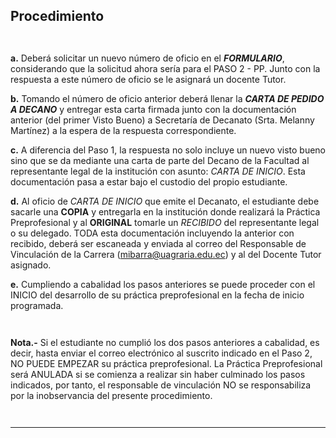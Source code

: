 ## Procedimiento
~~~
 
~~~
**a.** Deberá solicitar un nuevo número de oficio en el  ***FORMULARIO***, considerando que la solicitud ahora sería para el PASO 2 - PP. Junto con la respuesta a este número de oficio se le asignará un docente Tutor.

**b.** Tomando el número de oficio anterior deberá llenar la ***CARTA DE PEDIDO A DECANO*** y entregar esta carta firmada junto con la documentación anterior (del primer Visto Bueno) a Secretaría de Decanato (Srta. Melanny Martínez) a la espera de la respuesta correspondiente.

**c.** A diferencia del Paso 1, la respuesta no solo incluye un nuevo visto bueno sino que se da mediante una carta de parte del Decano de la Facultad al representante legal de la institución con asunto: *CARTA DE INICIO*. Esta documentación pasa a estar bajo el custodio del propio estudiante.

**d.** Al oficio de *CARTA DE INICIO* que emite el Decanato, el estudiante debe sacarle una **COPIA** y entregarla en la institución donde realizará la Práctica Preprofesional y al **ORIGINAL** tomarle un *RECIBIDO* del representante legal o su delegado. TODA esta documentación incluyendo la anterior con recibido, deberá ser escaneada y enviada al correo del Responsable de Vinculación de la Carrera (mibarra@uagraria.edu.ec) y al del Docente Tutor asignado.

**e.** Cumpliendo a cabalidad los pasos anteriores se puede proceder con el INICIO del desarrollo de su práctica preprofesional en la fecha de inicio programada.
~~~
 
~~~
**Nota.-** Si el estudiante no cumplió los dos pasos anteriores a cabalidad, es decir, hasta enviar el correo electrónico al suscrito indicado en el Paso 2, NO PUEDE EMPEZAR su práctica preprofesional. La Práctica Preprofesional será ANULADA si se comienza a realizar sin haber culminado los pasos indicados, por tanto, el responsable de vinculación NO se responsabiliza por la inobservancia del presente procedimiento.
~~~
 
~~~
---